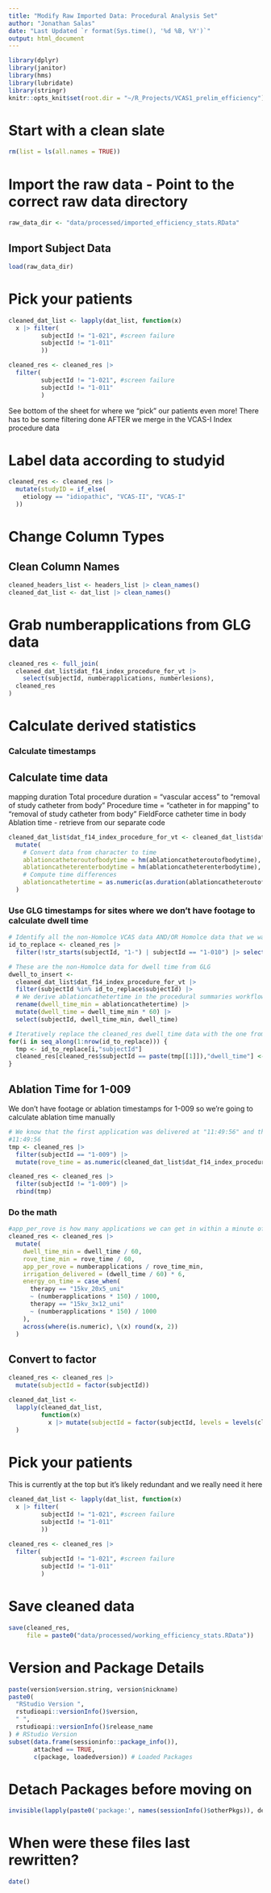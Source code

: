 ```yaml
---
title: "Modify Raw Imported Data: Procedural Analysis Set"
author: "Jonathan Salas"
date: "Last Updated `r format(Sys.time(), '%d %B, %Y')`"
output: html_document
---
```


```r
library(dplyr)
library(janitor)
library(hms)
library(lubridate)
library(stringr)
knitr::opts_knit$set(root.dir = "~/R_Projects/VCAS1_prelim_efficiency")
```

# Start with a clean slate

```r
rm(list = ls(all.names = TRUE))
```

# Import the raw data - Point to the correct raw data directory

```r
raw_data_dir <- "data/processed/imported_efficiency_stats.RData"
```

## Import Subject Data

```r
load(raw_data_dir)
```

# Pick your patients

```r
cleaned_dat_list <- lapply(dat_list, function(x)
  x |> filter(
         subjectId != "1-021", #screen failure
         subjectId != "1-011"
         ))

cleaned_res <- cleaned_res |>
  filter(
         subjectId != "1-021", #screen failure
         subjectId != "1-011"
         )
```

See bottom of the sheet for where we "pick" our patients even more! There has to be some filtering done AFTER we merge in the VCAS-I Index procedure data

# Label data according to studyid

```r
cleaned_res <- cleaned_res |>
  mutate(studyID = if_else(
    etiology == "idiopathic", "VCAS-II", "VCAS-I"
  ))
```

# Change Column Types

## Clean Column Names

```r
cleaned_headers_list <- headers_list |> clean_names()
cleaned_dat_list <- dat_list |> clean_names()
```

# Grab numberapplications from GLG data

```r
cleaned_res <- full_join(
  cleaned_dat_list$dat_f14_index_procedure_for_vt |>
    select(subjectId, numberapplications, numberlesions),
  cleaned_res
)
```

# Calculate derived statistics

### Calculate timestamps

## Calculate time data

mapping duration
Total procedure duration = "vascular access" to "removal of study catheter from body"
Procedure time = "catheter in for mapping" to "removal of study catheter from body"
FieldForce catheter time in body
Ablation time - retrieve from our separate code

```r
cleaned_dat_list$dat_f14_index_procedure_for_vt <- cleaned_dat_list$dat_f14_index_procedure_for_vt |>
  mutate(
    # Convert data from character to time
    ablationcatheteroutofbodytime = hm(ablationcatheteroutofbodytime),
    ablationcatheterenterbodytime = hm(ablationcatheterenterbodytime),
    # Compute time differences
    ablationcathetertime = as.numeric(as.duration(ablationcatheteroutofbodytime - ablationcatheterenterbodytime),"minutes")
  ) 
```

### Use GLG timestamps for sites where we don't have footage to calculate dwell time

```r
# Identify all the non-Homolce VCAS data AND/OR Homolce data that we want to use GLG stuff for instead
id_to_replace <- cleaned_res |>
  filter(!str_starts(subjectId, "1-") | subjectId == "1-010") |> select(subjectId)

# These are the non-Homolce data for dwell time from GLG
dwell_to_insert <- 
  cleaned_dat_list$dat_f14_index_procedure_for_vt |>
  filter(subjectId %in% id_to_replace$subjectId) |>
  # We derive ablationcathetertime in the procedural summaries workflow
  rename(dwell_time_min = ablationcathetertime) |>
  mutate(dwell_time = dwell_time_min * 60) |>
  select(subjectId, dwell_time_min, dwell_time)

# Iteratively replace the cleaned_res dwell_time data with the one from GLG from the non-Homolce
for(i in seq_along(1:nrow(id_to_replace))) {
  tmp <- id_to_replace[i,"subjectId"]
  cleaned_res[cleaned_res$subjectId == paste(tmp[[1]]),"dwell_time"] <- dwell_to_insert[dwell_to_insert$subjectId == paste(tmp[[1]]),"dwell_time"]
}
```

## Ablation Time for 1-009

We don't have footage or ablation timestamps for 1-009 so we're going to calculate ablation time manually

```r
# We know that the first application was delivered at "11:49:56" and that's corroborated bewteen footage and Michelle's hand taken records. So we will calculate difference between first application and catheter out time
#11:49:56
tmp <- cleaned_res |>
  filter(subjectId == "1-009") |>
  mutate(rove_time = as.numeric(cleaned_dat_list$dat_f14_index_procedure_for_vt[cleaned_dat_list$dat_f14_index_procedure_for_vt$subjectId == "1-009", "ablationcatheteroutofbodytime"][[1]] - lubridate::as.period(hms::as_hms("11:49:56"))))

cleaned_res <- cleaned_res |>
  filter(subjectId != "1-009") |>
  rbind(tmp)
```

### Do the math

```r
#app_per_rove is how many applications we can get in within a minute of rove_time
cleaned_res <- cleaned_res |>
  mutate(
    dwell_time_min = dwell_time / 60,
    rove_time_min = rove_time / 60,
    app_per_rove = numberapplications / rove_time_min, 
    irrigation_delivered = (dwell_time / 60) * 6,
    energy_on_time = case_when(
      therapy == "15kv_20x5_uni"
      ~ (numberapplications * 150) / 1000,
      therapy == "15kv_3x12_uni"
      ~ (numberapplications * 150) / 1000
    ),
    across(where(is.numeric), \(x) round(x, 2))
  ) 
```

## Convert to factor

```r
cleaned_res <- cleaned_res |>
  mutate(subjectId = factor(subjectId))
```

```r
cleaned_dat_list <-
  lapply(cleaned_dat_list,
         function(x)
           x |> mutate(subjectId = factor(subjectId, levels = levels(cleaned_res$subjectId)))
  )
```

# Pick your patients

This is currently at the top but it's likely redundant and we really need it here 

```r
cleaned_dat_list <- lapply(dat_list, function(x)
  x |> filter(
         subjectId != "1-021", #screen failure
         subjectId != "1-011"
         ))

cleaned_res <- cleaned_res |>
  filter(
         subjectId != "1-021", #screen failure
         subjectId != "1-011"
         )
```

# Save cleaned data

```r
save(cleaned_res, 
     file = paste0("data/processed/working_efficiency_stats.RData"))
```

# Version and Package Details

```r
paste(version$version.string, version$nickname)
paste0(
  "RStudio Version ",
  rstudioapi::versionInfo()$version,
  " ",
  rstudioapi::versionInfo()$release_name
) # RStudio Version
subset(data.frame(sessioninfo::package_info()),
       attached == TRUE,
       c(package, loadedversion)) # Loaded Packages
```

# Detach Packages before moving on

```r
invisible(lapply(paste0('package:', names(sessionInfo()$otherPkgs)), detach, character.only=TRUE, unload=TRUE)) # Detach Packages
```

# When were these files last rewritten?

```r
date()
```